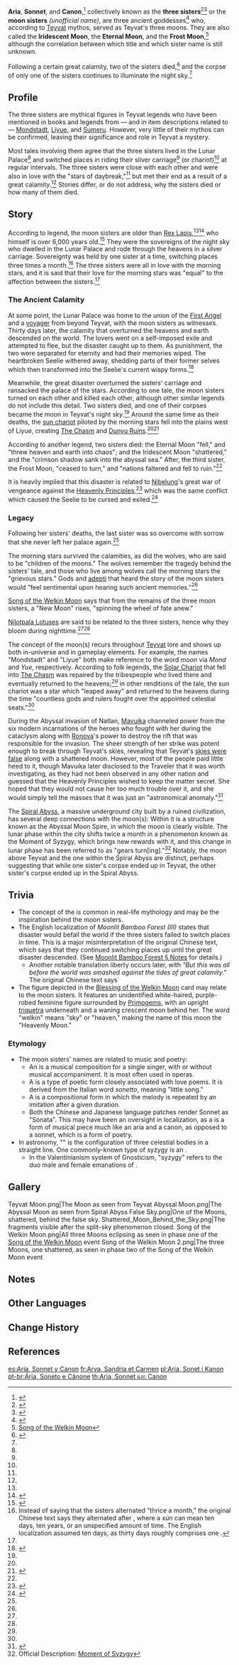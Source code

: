 {{Character Infobox
|image       = Song of the Welkin Moon Moons.png
|type        = Mentioned
|deceased    = Past
|region      = Teyvat
|affiliation = Lunar Palace
|group       = Gods
}}
'''Aria''', '''Sonnet''', and '''Canon''',<ref name="HD3">{{Ref/Book|Heart's Desire: Sapphire|3}}</ref> collectively known as the '''three sisters'''<ref name="MBF3">{{Ref/Book|Moonlit Bamboo Forest|3}}</ref><ref name="Moonpiercer">{{Ref/Weapon|Moonpiercer}}</ref> or the '''moon sisters''' ''(unofficial name)'', are three ancient goddesses<ref name="Nilotpala">{{Ref/Item|Nilotpala Lotus|note=Archive description}}</ref> who, according to [[Teyvat]] mythos, served as Teyvat's three moons. They are also called the '''Iridescent Moon''', the '''Eternal Moon''', and the '''Frost Moon''',<ref name=":1">[[Song of the Welkin Moon]]</ref> although the correlation between which title and which sister name is still unknown. 

Following a certain great calamity, two of the sisters died,<ref>{{Ref/Weapon|Moonpiercer|quote=Ultimately, two moon-wheels shattered into dust and disappeared.}}</ref> and the corpse of only one of the sisters continues to illuminate the night sky.<ref name="MBF3" /> 

==Profile==
{{Quote|Just as legends claim that [...] once there were three bright moons in the night sky named Aria, Sonnet and Canon, sisters who were parted by death in a great catastrophe.|[[Heart's Desire: Sapphire]]}}
The three sisters are mythical figures in Teyvat legends who have been mentioned in books and legends from &mdash; and in item descriptions related to &mdash; [[Mondstadt]], [[Liyue]], and [[Sumeru]]. However, very little of their mythos can be confirmed, leaving their significance and role in Teyvat a mystery.

Most tales involving them agree that the three sisters lived in the Lunar Palace<ref name=":0" /> and switched places in riding their silver carriage<ref name="MBF3" /> (or chariot)<ref name="Nilotpala" /> at regular intervals. The three sisters were close with each other and were also in love with the "stars of daybreak,"<ref name="MBF3" /> but met their end as a result of a great calamity.<ref name="HD3" /> Stories differ, or do not address, why the sisters died or how many of them died.

==Story==
{{Quote|The trinity of moon goddesses, who once steered the primordial celestial sphere and wove love and passion into the very heart of the world, have long since faded into the shadows of time.
Yet those who follow the tides still sing and pray, for a new moon is set to rise...|[[Song of the Welkin Moon]]}}

According to legend, the moon sisters are older than [[Rex Lapis]],<ref name="MBF3" /><ref name="VH-SR">{{Ref/Arti|Solar Relic}}</ref> who himself is over 6,000 years old.<ref>{{Ref/Quest|Solitary Fragrance}}</ref> They were the sovereigns of the night sky who dwelled in the Lunar Palace and rode through the heavens in a silver carriage. Sovereignty was held by one sister at a time, switching places three times a month.<ref group="Note">Instead of saying that the sisters alternated "thrice a month," the original Chinese text says they alternated after {{Lang|"one ''xún''"|zh=一旬}}, where a ''xún'' can mean ten days, ten years, or an unspecified amount of time. The English localization assumed ten days, as thirty days roughly comprises one {{w|lunar month}}.</ref> The three sisters were all in love with the morning stars, and it is said that their love for the morning stars was "equal" to the affection between the sisters.<ref name="MBF3" />

===The Ancient Calamity===
At some point, the Lunar Palace was home to the union of the [[First Angel]] and a [[voyager]] from beyond Teyvat, with the moon sisters as witnesses. Thirty days later, the calamity that overturned the heavens and earth descended on the world. The lovers went on a self-imposed exile and attempted to flee, but the disaster caught up to them. As punishment, the two were separated for eternity and had their memories wiped. The heartbroken Seelie withered away, shedding parts of their former selves which then transformed into the Seelie's current wispy forms.<ref name=":0">{{Ref/Book|Records of Jueyun|4|title=Mountain Spirit}}</ref>

Meanwhile, the great disaster overturned the sisters' carriage and ransacked the palace of the stars. According to one tale, the moon sisters turned on each other and killed each other, although other similar legends do not include this detail. Two sisters died, and one of their corpses became the moon in Teyvat's night sky.<ref name="MBF3" /> Around the same time as their deaths, the [[Solar Chariot|sun chariot]] piloted by the morning stars fell into the plains west of Liyue, creating [[The Chasm (Subregion)|The Chasm]] and [[Dunyu Ruins]].<ref name="VH-SR" /><ref name="RoJ6">{{Ref/Book|Records of Jueyun|6|title=Hidden Jade}}</ref>

According to another legend, two sisters died: the Eternal Moon "fell," and "threw heaven and earth into chaos"; and the Iridescent Moon "shattered," and the "crimson shadow sank into the abyssal sea." After, the third sister, the Frost Moon, "ceased to turn," and "nations faltered and fell to ruin."<ref name=":1" /> 

It is heavily implied that this disaster is related to [[Nibelung]]'s great war of vengeance against the [[Heavenly Principles]],<ref>{{Ref/Quest|What Shape Does the Self Hold}}</ref> which was the same conflict which caused the Seelie to be cursed and exiled.<ref>{{Ref/Arti|Amethyst Crown}}</ref>

===Legacy===
Following her sisters' deaths, the last sister was so overcome with sorrow that she never left her palace again.<ref name="Moonpiercer" /> 

The morning stars survived the calamities, as did the wolves, who are said to be "children of the moons." The wolves remember the tragedy behind the sisters' tale, and those who live among wolves call the morning stars the "grievous stars." Gods and [[adepti]] that heard the story of the moon sisters would "feel sentimental upon hearing such ancient memories."<ref name="MBF3" />

[[Song of the Welkin Moon]] says that from the remains of the three moon sisters, a "New Moon" rises, "spinning the wheel of fate anew."

[[Nilotpala Lotus]]es are said to be related to the three sisters, hence why they bloom during nighttime.<ref name="Moonpiercer" /><ref name="Nilotpala" />

The concept of the moon(s) recurs throughout [[Teyvat]] lore and shows up both in-universe and in gameplay elements. For example, the names "Mondstadt" and "Liyue" both make reference to the word ''moon'' via ''Mond'' and ''Yue'', respectively. According to folk legends, the [[Solar Chariot]] that fell into [[The Chasm (Subregion)|The Chasm]] was repaired by the tribespeople who lived there and eventually returned to the heavens;<ref name="VH-SR" /> in other renditions of the tale, the sun chariot was a star which "leaped away" and returned to the heavens during the time "countless gods and rulers fought over the appointed celestial seats."<ref name="RoJ6" />

During the Abyssal invasion of Natlan, [[Mavuika]] channeled power from the six modern incarnations of the heroes who fought with her during the cataclysm along with [[Ronova]]'s power to destroy the rift that was responsible for the invasion. The sheer strength of her strike was potent enough to break through Teyvat's skies, revealing that Teyvat's [[False Sky|skies were false]] along with a shattered moon. However, most of the people paid little heed to it, though Mavuika later disclosed to the Traveler that it was worth investigating, as they had not been observed in any other nation and guessed that the Heavenly Principles wished to keep the matter secret. She hoped that they would not cause her too much trouble over it, and she would simply tell the masses that it was just an "astronomical anomaly."<ref>{{Ref/Quest|A Fuel Named "Fate"}}</ref>

The [[Spiral Abyss]], a massive underground city built by a ruined civilization, has several deep connections with the moon(s): Within it is a structure known as the Abyssal Moon Spire, in which the moon is clearly visible. The lunar phase within the city shifts twice a month in a phenomenon known as the Moment of Syzygy, which brings new rewards with it, and this change in lunar phase has been referred to as "gears turn[ing]."<ref>Official Description: [[Spiral Abyss#Descriptions|Moment of Syzygy]]</ref> Notably, the moon above Teyvat and the one within the Spiral Abyss are distinct, perhaps suggesting that while one sister's corpse ended up in Teyvat, the other sister's corpse ended up in the Spiral Abyss.

== Trivia==
*The concept of the {{w|triple goddess}} is common in real-life mythology and may be the inspiration behind the moon sisters.
*The English localization of ''Moonlit Bamboo Forest (III)'' states that disaster would befall the world if the three sisters failed to switch places in time. This is a major misinterpretation of the original Chinese text, which says that they continued switching places up until the great disaster descended. (See [[Moonlit Bamboo Forest#Notes|Moonlit Bamboo Forest § Notes]] for details.)
**Another notable translation liberty occurs later, with ''"But this was all before the world was smashed against the tides of great calamity."'' The original Chinese text says {{zh|那是颠覆天地的大灾降临之前的事情了|tl=''Of course, this was before the disaster that toppled heaven and earth descended.''}}
*The figure depicted in the [[Blessing of the Welkin Moon]] card may relate to the moon sisters. It features an unidentified white-haired, purple-robed feminine figure surrounded by [[Primogem]]s, with an upright [[triquetra]] underneath and a waning crescent moon behind her. The word "welkin" means "sky" or "heaven," making the name of this moon the "Heavenly Moon."

===Etymology===
*The moon sisters' names are related to music and poetry:
**An {{w|aria}} is a musical composition for a single singer, with or without musical accompaniment. It is most often used in operas.
**A {{w|sonnet}} is a type of poetic form closely associated with love poems. It is derived from the Italian word ''sonetto'', meaning "little song."
** A {{w|canon (music)|canon}} is a compositional form in which the melody is repeated by an imitation after a given duration.
**Both the Chinese and Japanese language patches render Sonnet as "Sonata". This may have been an oversight in localization, as a {{w|sonata}} is a form of musical piece much like an aria and a canon, as opposed to a sonnet, which is a form of poetry.
* In astronomy, "{{w|Syzygy (astronomy)|syzygy}}" is the configuration of three celestial bodies in a straight line. One commonly-known type of syzygy is an {{w|eclipse}}.
** In the Valentinianism system of Gnosticism, "syzygy" refers to the duo male and female emanations of {{w|Aeon (Gnosticism)|God}}.

==Gallery==
<gallery>
Teyvat Moon.png|The Moon as seen from Teyvat
Abyssal Moon.png|The Abyssal Moon as seen from Spiral Abyss
False Sky.png|One of the Moons, shattered, behind the false sky.
Shattered_Moon_Behind_the_Sky.png|The fragments visible after the split-sky phenomenon closed.
Song of the Welkin Moon.png|All three Moons eclipsing as seen in phase one of the [[Song of the Welkin Moon]] event
Song of the Welkin Moon 2.png|The three Moons, one shattered, as seen in phase two of the Song of the Welkin Moon event
</gallery>

==Notes==
{{Reflist|note=1}}

==Other Languages==
{{Other Languages
|en       = Aria, Sonnet and Canon
|zhs      = 艾莉亚、桑娜妲与卡侬
|zhs_rm   = Àilìyà, Sāngnàdá yǔ Kǎnóng
|zht      = 艾莉亞、桑娜妲與卡儂
|zht_rm   = Àilìyà, Sāngnàdá yǔ Kǎnóng
|zh_tl    = Aria, Sonnet and Canon
|ja       = エリア、サンナタ、カノン
|ja_rm    = Eria, Sannata, Kanon
|ja_note  = {{ja|エリア|Eria}} and {{ja|サンナタ|Sannata}} are phonetic transcriptions of the Chinese pronunciations for their respective name rather than the typical Japanese katakana for {{ja|アリア|aria}} and {{ja|ソネット|sonetto|tl=sonnet.}}
|ko       = 아리아, 소넷, 캐넌
|ko_tl    = Aria, Sonnet, Canon
|es       = Aria, Sonnet y Canon
|es_tl    = Aria, Sonnet and Canon
|fr       = Arya, Sandria et Carmen
|fr_tl    = Aria, Sonnet and Canon
|fr_note  = Arya is an Indian and Iranian name meaning "honorable"; Sandria is a variation of Alexander, meaning "defender of men"; Carmen is a Latin word and name meaning "song."
|ru       = Ария, Саннада и Канон
|ru_note  = {{ru|Саннада}} is a phonetic transcription of the Chinese pronunciation, rather than the Russian word for "sonnet," {{ru|сонет}}.
|ru_tl    = Aria, Sonnet and Canon
|th       = Aria, Sonnet และ Canon
|th_rm    = Aria, Sonnet lae Canon
|th_tl    = Aria, Sonnet and Canon
|vi       = Aria, Sonnet và Canon
|vi_tl    = Aria, Sonnet and Canon
|de       = Arie, Sonett und Kanon
|de_tl    = Aria, Sonnet and Canon
|id       = Aria, Sonnet dan Canon
|id_tl    = Aria, Sonnet and Canon
|pt       = Aria, Sonnet e Canon
|pt_tl    = Aria, Sonnet and Canon
|tr       = Arya, Sonnet ve Canon
|tr_tl    = 
|it       = Aria, Sonnet e Canon
|it_tl    = Aria, Sonnet and Canon
}}

==Change History==
{{Change History|introduced=1.0}}

==References==
{{Reflist|2}}

[[es:Aria, Sonnet y Canon]]
[[fr:Arya, Sandria et Carmen]]
[[pl:Aria, Sonet i Kanon]]
[[pt-br:Ária, Soneto e Cânone]]
[[th:Aria, Sonnet และ Canon]]